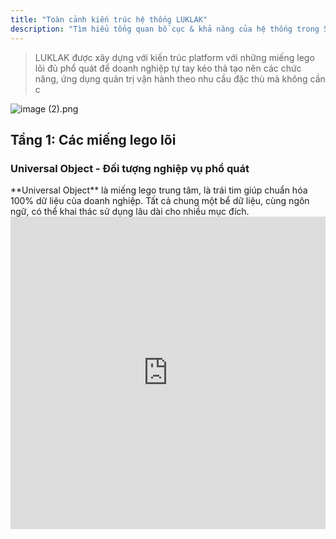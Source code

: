 ```yaml
---
title: "Toàn cảnh kiến trúc hệ thống LUKLAK"
description: "Tìm hiểu tổng quan bố cục & khả năng của hệ thống trong 5 phút"
---
```


> LUKLAK được xây dựng với kiến trúc platform với những miếng lego lõi đủ phổ quát để doanh nghiệp tự tay kéo thả tạo nên các chức năng, ứng dụng quản trị vận hành theo nhu cầu đặc thù mà không cần c

![image (2).png](/images/image\(2\).png)

## Tầng 1: Các miếng lego lõi

### Universal Object - Đối tượng nghiệp vụ phổ quát

<Tip>
  <Icon icon="cube" iconType="duotone" color="#358AFF" /> **Universal Object** là miếng lego trung tâm, là trái tim giúp chuẩn hóa 100% dữ liệu của doanh nghiệp. Tất cả chung một bể dữ liệu, cùng ngôn ngữ, có thể khai thác sử dụng lâu dài cho nhiều mục đích.
</Tip>

<iframe src="https://www.guidejar.com/embed/3tfJg2mj2HIHiEmYA5A8?type=1&controls=on" width="100%" height="500px" allowfullscreen frameborder="0" />

<Note>
  Mỗi Object luôn đi kèm 2 nửa hữu cơ

  <CardGroup cols={2}>
    <Card title="Màn hình dữ liệu (Data Screen)" icon="pen-field" iconType="duotone" color="#358AFF">
      
    </Card>
    <Card title="Tiến trình (Workflow)" icon="arrow-progress" iconType="duotone" color="#358AFF">
      
    </Card>
  </CardGroup>
</Note>

### Data Screen - Màn hình dữ liệu

### Workflow - Tiến trình

### Object Connection - Kết nối Đối tượng nghiệp vụ

### Universal Automation - Tự động hóa phổ quát

### Workviews - Giao diện làm việc

### Permission Scheme - Phương án phân quyền

### Notification Scheme - Phương án thông báo

### User, Group, Role - Người dùng, nhóm, vai trò

### Business Privilege - Đặc quyền doanh nghiệp

## Tầng 2: Thiết kế chức năng

### Function - Đóng gói logic

### Function Access - Quyền đối với Chức năng

## Tầng 3: Sử dụng làm việc & giao tiếp

### Unified Org - Tổ chức chung

### Workspace - Các căn phòng cơ động

### Personal Home - Trang cá nhân